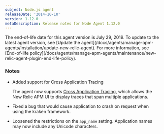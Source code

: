 ```yaml
---
subject: Node.js agent
releaseDate: '2014-10-10'
version: 1.12.0
metaDescription: Release notes for Node Agent 1.12.0
---
```


<Callout variant="important">
  The end-of-life date for this agent version is July 29, 2019. To update to the latest agent version, see [Update the agent](/docs/agents/manage-apm-agents/installation/update-new-relic-agent). For more information, see [End-of-life policy](/docs/agents/manage-apm-agents/maintenance/new-relic-agent-plugin-end-life-policy).
</Callout>

### Notes

* Added support for Cross Application Tracing

  The agent now supports [Cross Application Tracing](/docs/apm/traces/cross-application-traces/cross-application-traces), which allows the New Relic APM UI to display traces that span multiple applications.
* Fixed a bug that would cause application to crash on request when using the kraken framework.
* Loosened the restrictions on the `app_name` setting. Application names may now include any Unicode characters.
